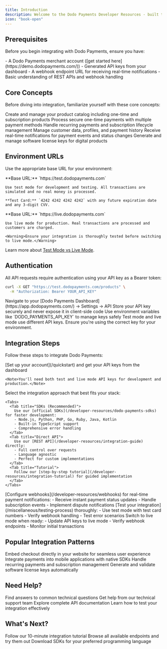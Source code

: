 ```yaml
---
title: Introduction
description: Welcome to the Dodo Payments Developer Resources - built to help you seamlessly integrate secure, scalable, and customizable payment solutions into your stack
icon: "book-open"
---
```


## Prerequisites

Before you begin integrating with Dodo Payments, ensure you have:

<Note>
- A Dodo Payments merchant account ([get started here](https://demo.dodopayments.com/))
- Generated API keys from your dashboard
- A webhook endpoint URL for receiving real-time notifications
- Basic understanding of REST APIs and webhook handling
</Note>

## Core Concepts

Before diving into integration, familiarize yourself with these core concepts:

<CardGroup cols={2}>
  <Card title="Products" icon="box" href="/developer-resources/managing-products">
    Create and manage your product catalog including one-time and subscription products
  </Card>
  <Card title="Payments" icon="credit-card" href="/developer-resources/integration-guide">
    Process secure one-time payments with multiple payment methods
  </Card>
  <Card title="Subscriptions" icon="repeat" href="/developer-resources/subscription-integration-guide">
    Handle recurring payments and subscription lifecycle management
  </Card>
  <Card title="Customers" icon="users" href="/api-reference/customers/create-customer">
    Manage customer data, profiles, and payment history
  </Card>
  <Card title="Webhooks" icon="webhook" href="/developer-resources/webhooks">
    Receive real-time notifications for payment events and status changes
  </Card>
  <Card title="License Keys" icon="key" href="/developer-resources/license-keys-api-usage">
    Generate and manage software license keys for digital products
  </Card>
</CardGroup>

## Environment URLs

Use the appropriate base URL for your environment:

<Tabs>
  <Tab title="Test Mode">
    **Base URL:** `https://test.dodopayments.com`
    
    Use test mode for development and testing. All transactions are simulated and no real money is processed.
    
    **Test Card:** `4242 4242 4242 4242` with any future expiration date and any 3-digit CVV.
  </Tab>
  <Tab title="Live Mode">
    **Base URL:** `https://live.dodopayments.com`
    
    Use live mode for production. Real transactions are processed and customers are charged.
    
    <Warning>Ensure your integration is thoroughly tested before switching to live mode.</Warning>
  </Tab>
</Tabs>

Learn more about [Test Mode vs Live Mode](/miscellaneous/test-mode-vs-live-mode).

## Authentication

All API requests require authentication using your API key as a Bearer token:

```bash
curl -X GET "https://test.dodopayments.com/products" \
  -H "Authorization: Bearer YOUR_API_KEY"
```

<Steps>
  <Step title="Get API Key">
    Navigate to your [Dodo Payments Dashboard](https://app.dodopayments.com/) → Settings → API
  </Step>
  <Step title="Store Securely">
    Store your API key securely and never expose it in client-side code
  </Step>
  <Step title="Environment Variables">
    Use environment variables like `DODO_PAYMENTS_API_KEY` to manage keys safely
  </Step>
</Steps>

<Note>
Test mode and live mode use different API keys. Ensure you're using the correct key for your environment.
</Note>

## Integration Steps

Follow these steps to integrate Dodo Payments:

<Steps>
  <Step title="Account Setup">
    [Set up your account](/quickstart) and get your API keys from the dashboard
    
    <Note>You'll need both test and live mode API keys for development and production.</Note>
  </Step>
  
  <Step title="Choose Integration Method">
    Select the integration approach that best fits your stack:
    
    <Tabs>
      <Tab title="SDKs (Recommended)">
        Use our [official SDKs](/developer-resources/dodo-payments-sdks) for faster development:
        - Node.js, Python, PHP, Go, Ruby, Java, Kotlin
        - Built-in TypeScript support
        - Comprehensive error handling
      </Tab>
      <Tab title="Direct API">
        Use our [REST API](/developer-resources/integration-guide) directly:
        - Full control over requests
        - Language agnostic
        - Perfect for custom implementations
      </Tab>
      <Tab title="Tutorial">
        Follow our [step-by-step tutorial](/developer-resources/integration-tutorial) for guided implementation
      </Tab>
    </Tabs>
  </Step>
  
  <Step title="Set Up Webhooks">
    [Configure webhooks](/developer-resources/webhooks) for real-time payment notifications:
    - Receive instant payment status updates
    - Handle subscription events
    - Implement dispute notifications
  </Step>
  
  <Step title="Test Integration">
    [Test your integration](/miscellaneous/testing-process) thoroughly:
    - Use test mode with test card numbers
    - Verify webhook handling
    - Test error scenarios
  </Step>
  
  <Step title="Go Live">
    Switch to live mode when ready:
    - Update API keys to live mode
    - Verify webhook endpoints
    - Monitor initial transactions
  </Step>
</Steps>

## Popular Integration Patterns

<CardGroup cols={2}>
  <Card title="Overlay Checkout" icon="window-maximize" href="/developer-resources/overlay-checkout">
    Embed checkout directly in your website for seamless user experience
  </Card>
  <Card title="Mobile Integration" icon="mobile-screen" href="/developer-resources/mobile-integration">
    Integrate payments into mobile applications with native SDKs
  </Card>
  <Card title="Subscription Billing" icon="calendar-clock" href="/developer-resources/subscription-integration-guide">
    Handle recurring payments and subscription management
  </Card>
  <Card title="License Key Management" icon="key-skeleton" href="/developer-resources/license-keys-api-usage">
    Generate and validate software license keys automatically
  </Card>
</CardGroup>

## Need Help?

<CardGroup cols={2}>
  <Card title="Technical FAQs" icon="circle-question" href="/api-reference/technical-faqs">
    Find answers to common technical questions
  </Card>
  <Card title="Developer Support" icon="headset" href="/miscellaneous/help-support">
    Get help from our technical support team
  </Card>
  <Card title="API Reference" icon="code" href="/api-reference/introduction">
    Explore complete API documentation
  </Card>
  <Card title="Testing Guide" icon="flask" href="/miscellaneous/testing-process">
    Learn how to test your integration effectively
  </Card>
</CardGroup>

## What's Next?

<CardGroup cols={3}>
  <Card title="Quick Tutorial" icon="bolt" href="/developer-resources/integration-tutorial">
    Follow our 10-minute integration tutorial
  </Card>
  <Card title="API Explorer" icon="compass" href="/api-reference/payments/get-payments">
    Browse all available endpoints and try them out
  </Card>
  <Card title="SDK Downloads" icon="download" href="/developer-resources/dodo-payments-sdks">
    Download SDKs for your preferred programming language
  </Card>
</CardGroup>